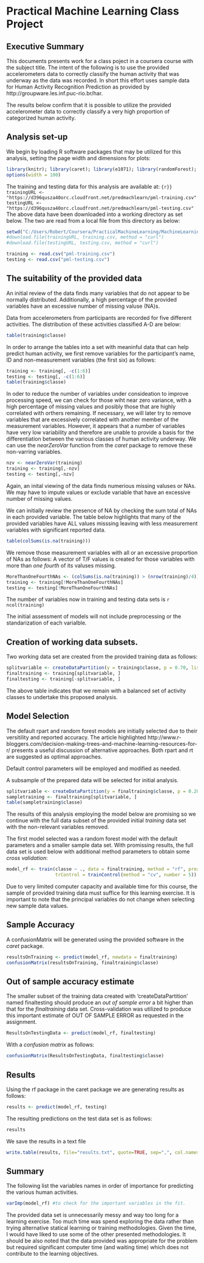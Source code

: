 Practical Machine Learning Class Project
========================================
## Executive Summary
This documents presents work for a class poject in a coursera course with the subject title.  The intent of the following is to use the provided accelerometers data to correctly classify the human activity that was underway as the data was recorded.  In short this effort uses sample data for Human Activity Recognition Prediction as provided by  http://groupware.les.inf.puc-rio.br/har.

The results below confirm that it is possible to utilize the provided accelerometer data to correctly classify a very high proportion of categorized human activity.

## Analysis set-up
We begin by loading R software packages that may be utilized for this analysis, setting the page width and dimensions for plots:
```r
library(knitr); library(caret); library(e1071); library(randomForest); library(ggplot2)
options(width = 100)
```
The training and testing data for this analysis are available at:
```{r}}
trainingURL <- "https://d396qusza40orc.cloudfront.net/predmachlearn/pml-training.csv"
testingURL <- "https://d396qusza40orc.cloudfront.net/predmachlearn/pml-testing.csv"
```
The above data have been downloaded into a working directory as set below.  The two are read from a local file from this directory as below:
```r
setwd("C:/Users/Robert/Coursera/PracticalMachineLearning/MachineLearningProject")
#download.file(trainingURL, training.csv, method = "curl")
#download.file(testingURL, testing.csv, method = "curl")
```
```r
training <- read.csv("pml-training.csv")
testing <- read.csv("pml-testing.csv")
```
## The suitability of the provided data 
An initial review of the data finds many variables that do not appear to be normally distributed.  Additionally, a high percentage of the provided variables have an excessive number of missing valuse (NA)s.

Data from accelerometers from participants are recorded for five different activities.  The distribution of these activities classified A-D are below:
```r
table(training$classe)
```
In order to arrange the tables into a set with meaninful data that can help predict human activity, we first remove variables for the participant's name, ID and non-measurement variables (the first six) as follows:
```r
training <- training[, -c(1:6)]
testing <- testing[, -c(1:6)]
table(training$classe)
```
In oder to reduce the number of variables under consideation to improve processing speed, we can check for those wiht near zero variance, with a high percentage of missing values and posibly those that are highly correlated with orthers remaining.  If necessary, we will later try to remove variables that are excessively correlated with another member of the measurement variables.  However, it appears that a number of variables have very low variability and therefore are unable to provide a basis for the differentiation between the various classes of human activity underway.  We can use the *nearZeroVar* function from the *caret* package to remove these non-varring variables.
```r
nzv <- nearZeroVar(training)
training <- training[,-nzv]
testing <- testing[,-nzv]
```
Again, an inital viewing of the data finds numerious missing valuses or NAs.  We may have to impute values or exclude variable that have an excessive number of missing values.

We can initially review the presence of NA by checking the sum total of NAs in each provided variable.  The table below highlights that many of the provided variables have ALL values misssing leaving with less measurement variables with significant reported data.
```r
table(colSums(is.na(training)))
```
We remove those measurement variables with all or an excessive proportion of NAs as follows:
A vector of T/F values is created for those variables with more than *one fourth* of its valuses missing.
```r
MoreThanOneFourthNAs <- (colSums(is.na(training)) > (nrow(training)/4))
training <- training[!MoreThanOneFourthNAs]
testing <- testing[!MoreThanOneFourthNAs]
```
The number of variables now in training and testing data sets is `r ncol(training)`

The initial assessment of models will not include preprocessing or the standarization of each varialble.

## Creation of working data subsets.
Two working data set are created from the provided training data as follows:
```r
splitvariable <- createDataPartition(y = training$classe, p = 0.70, list = FALSE)
finaltraining <- training[splitvariable, ]
finaltesting <- training[-splitvariable, ]
```
The above table indicates that we remain with a balanced set of activity classes to undertake this proposed analysis.

## Model Selection
The default rpart and random forest models are initially selected due to their versitility and reported accuracy.  The article highlighted http://www.r-bloggers.com/decision-making-trees-and-machine-learning-resources-for-r/ presents a useful discussion of alternative approaches. Both rpart and rt are suggested as optimal approaches.

Default control parameters will be employed and modified as needed.

A subsample of the prepared data will be selected for initial analysis.
```r
splitvariable <- createDataPartition(y = finaltraining$classe, p = 0.20, list = FALSE)
sampletraining <- finaltraining[splitvariable, ]
table(sampletraining$classe)
```
The results of this analysis employing the model below are promising so we continue with the full data subset of the provided initial *training* data set with the non-relevant variables removed.

The first model selected was a random forest model with the default parameters and a smaller sample data set.  With promissing results, the full data set is used below with additional method parameters to obtain some *cross validation*:
```r
model_rf <- train(classe ~ ., data = finaltraining, method = "rf", prox = TRUE,
                  trControl = trainControl(method = "cv", number = 5)) 
```
Due to very limited computer capacity and available time for this course, the sample of provided training data must suffice for this learning exercise.  It is important to note that the principal variables do not change when selecting new sample data values.

## Sample Accuracy
A confusionMatrix will be generated using the provided software in the *caret* package.
```r
resultsOnTraining <- predict(model_rf, newdata = finaltraining)
confusionMatrix(resultsOnTraining, finaltraining$classe)
```
## Out of sample accuracy estimate
The smaller subset of the training data created with 'createDataPartition' named finaltesting should produce an *out of sample error* a bit higher than that for the *finaltraining* data set.  Cross-validation was utilized to produce this important estimate of OUT OF SAMPLE ERROR as requested in the assignment.
```r
ResultsOnTestingData <- predict(model_rf, finaltesting)
```
With a *confusion matrix* as follows:
```r
confusionMatrix(ResultsOnTestingData, finaltesting$classe)
```
## Results 
Using the rf package in the caret package we are generating results as follows:
```r
results <- predict(model_rf, testing)
```
The resulting predictions on the test data set is as follows:
```r
results
```
We save the results in a text file
```r
write.table(results, file="results.txt", quote=TRUE, sep=",", col.names=FALSE, row.names=FALSE)
```

## Summary

The following list the variables names in order of importance for predicting the various human activities.
```r
varImp(model_rf) #to check for the important variables in the fit.
```
The provided data set is unnecessarily messy and way too long for a learning exercise.  Too much time was spend exploring the data rather than trying alternative statical learning or training methodologies.  Given the time, I would have liked to use some of the other presented methodologies.  It should be also noted that the data provided was appropriate for the problem but required significant computer time (and waiting time) which does not contribute to the learning objectives.

